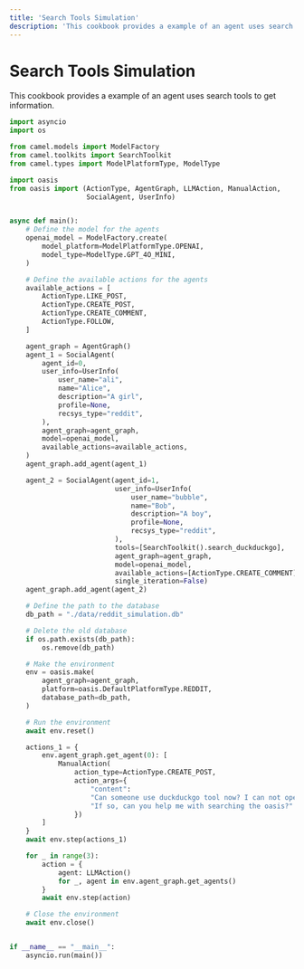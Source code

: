 ```yaml
---
title: 'Search Tools Simulation'
description: 'This cookbook provides a example of an agent uses search tools to get information.'
---
```


# Search Tools Simulation

This cookbook provides a example of an agent uses search tools to get information.

```python
import asyncio
import os

from camel.models import ModelFactory
from camel.toolkits import SearchToolkit
from camel.types import ModelPlatformType, ModelType

import oasis
from oasis import (ActionType, AgentGraph, LLMAction, ManualAction,
                   SocialAgent, UserInfo)


async def main():
    # Define the model for the agents
    openai_model = ModelFactory.create(
        model_platform=ModelPlatformType.OPENAI,
        model_type=ModelType.GPT_4O_MINI,
    )

    # Define the available actions for the agents
    available_actions = [
        ActionType.LIKE_POST,
        ActionType.CREATE_POST,
        ActionType.CREATE_COMMENT,
        ActionType.FOLLOW,
    ]

    agent_graph = AgentGraph()
    agent_1 = SocialAgent(
        agent_id=0,
        user_info=UserInfo(
            user_name="ali",
            name="Alice",
            description="A girl",
            profile=None,
            recsys_type="reddit",
        ),
        agent_graph=agent_graph,
        model=openai_model,
        available_actions=available_actions,
    )
    agent_graph.add_agent(agent_1)

    agent_2 = SocialAgent(agent_id=1,
                          user_info=UserInfo(
                              user_name="bubble",
                              name="Bob",
                              description="A boy",
                              profile=None,
                              recsys_type="reddit",
                          ),
                          tools=[SearchToolkit().search_duckduckgo],
                          agent_graph=agent_graph,
                          model=openai_model,
                          available_actions=[ActionType.CREATE_COMMENT],
                          single_iteration=False)
    agent_graph.add_agent(agent_2)

    # Define the path to the database
    db_path = "./data/reddit_simulation.db"

    # Delete the old database
    if os.path.exists(db_path):
        os.remove(db_path)

    # Make the environment
    env = oasis.make(
        agent_graph=agent_graph,
        platform=oasis.DefaultPlatformType.REDDIT,
        database_path=db_path,
    )

    # Run the environment
    await env.reset()

    actions_1 = {
        env.agent_graph.get_agent(0): [
            ManualAction(
                action_type=ActionType.CREATE_POST,
                action_args={
                    "content":
                    "Can someone use duckduckgo tool now? I can not open it."
                    "If so, can you help me with searching the oasis?"
                })
        ]
    }
    await env.step(actions_1)

    for _ in range(3):
        action = {
            agent: LLMAction()
            for _, agent in env.agent_graph.get_agents()
        }
        await env.step(action)

    # Close the environment
    await env.close()


if __name__ == "__main__":
    asyncio.run(main())
```
